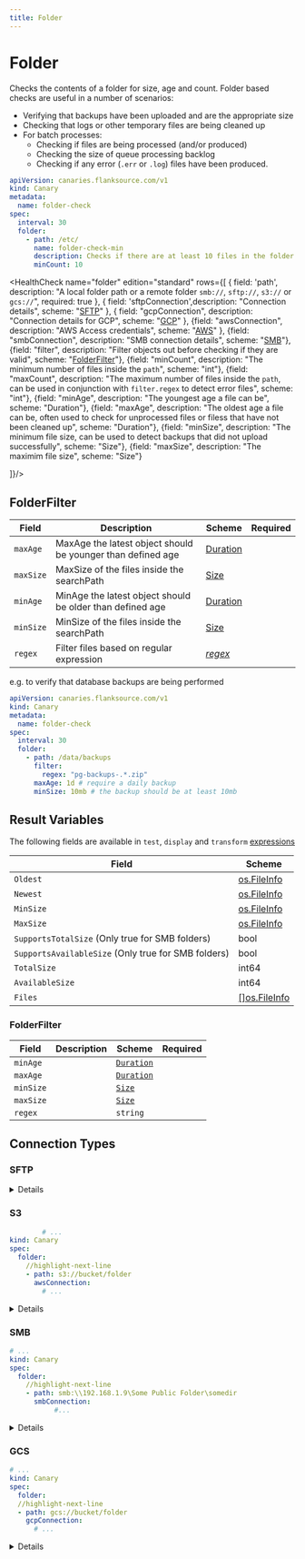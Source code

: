 ```yaml
---
title: Folder
---
```


# <Icon name="smb" /> Folder

Checks the contents of a folder for size, age and count. Folder based checks are useful in a number of scenarios:

* Verifying that backups have been uploaded and are the appropriate size
* Checking that logs or other temporary files are being cleaned up
* For batch processes:
  * Checking if files are being processed (and/or produced)
  * Checking the size of queue processing backlog
  * Checking if any error (`.err` or `.log`) files have been produced.

```yaml title="folder-check.yaml"
apiVersion: canaries.flanksource.com/v1
kind: Canary
metadata:
  name: folder-check
spec:
  interval: 30
  folder:
    - path: /etc/
      name: folder-check-min
      description: Checks if there are at least 10 files in the folder
      minCount: 10
```



<HealthCheck name="folder" edition="standard" rows={[
  {
    field: 'path',
    description: "A local folder path or a remote folder `smb://`, `sftp://`, `s3://` or `gcs://`",
    required: true
  },
  {    field: 'sftpConnection',description: "Connection details", scheme: "[SFTP](#sftp)"  },
  { field: "gcpConnection", description: "Connection details for GCP", scheme: "[GCP](#gcp)" },
{field: "awsConnection", description: "AWS Access credentials", scheme: "[AWS](#aws)" },
  {field: "smbConnection", description: "SMB connection details", scheme: "[SMB](#smb)"},
  {field: "filter", description: "Filter objects out before checking if they are valid", scheme: "[FolderFilter](#folderfilter)"},
  {field: "minCount", description: "The minimum number of files inside the `path`", scheme: "int"},
  {field: "maxCount", description: "The maximum number of files inside the `path`, can be used in conjunction with `filter.regex` to detect error files", scheme: "int"},
  {field: "minAge", description: "The youngest age a file can be", scheme: "Duration"},
  {field: "maxAge", description: "The oldest age a file can be, often used to check for unprocessed files or filess that have not been cleaned up", scheme: "Duration"},
  {field: "minSize", description: "The minimum file size, can be used to detect backups that did not upload successfully", scheme: "Size"},
  {field: "maxSize", description: "The maximim file size", scheme: "Size"}

]}/>


## FolderFilter

| Field     | Description                                                 | Scheme                                               | Required |
| --------- | ----------------------------------------------------------- | ---------------------------------------------------- | -------- |
| `maxAge`  | MaxAge the latest object should be younger than defined age | [Duration](/reference/common-types#Duration)                          |          |
| `maxSize` | MaxSize of the files inside the searchPath                  | [Size](/reference/common-types#Size)                                     |          |
| `minAge`  | MinAge the latest object should be older than defined age   | [Duration](/reference/common-types#Duration)                           |          |
| `minSize` | MinSize of the files inside the searchPath                  | [Size](/reference/common-types#Size)                                        |          |
| `regex`   | Filter files based on regular expression                    | *[regex](https://github.com/google/re2/wiki/Syntax)* |          |

e.g. to verify that database backups are being performed

```yaml title="postgres-backup-check.yaml"
apiVersion: canaries.flanksource.com/v1
kind: Canary
metadata:
  name: folder-check
spec:
  interval: 30
  folder:
    - path: /data/backups
      filter:
        regex: "pg-backups-.*.zip"
      maxAge: 1d # require a daily backup
      minSize: 10mb # the backup should be at least 10mb
```

## Result Variables

The following fields are available in `test`, `display` and `transform` [expressions](../concepts/expressions)

| Field                 | Scheme                                             |
| --------------------- | -------------------------------------------------- |
| `Oldest`                | [os.FileInfo](https://pkg.go.dev/io/fs#FileInfo)   |
| `Newest`                | [os.FileInfo](https://pkg.go.dev/io/fs#FileInfo)   |
| `MinSize`               | [os.FileInfo](https://pkg.go.dev/io/fs#FileInfo)   |
| `MaxSize`               | [os.FileInfo](https://pkg.go.dev/io/fs#FileInfo)   |
| `SupportsTotalSize` (Only true for SMB folders) | bool                                               |
| `SupportsAvailableSize` (Only true for SMB folders) | bool                                               |
| `TotalSize`             | int64                                              |
| `AvailableSize`         | int64                                              |
| `Files`                 | [[]os.FileInfo](https://pkg.go.dev/io/fs#FileInfo) |

### FolderFilter

| Field     | Description | Scheme                  | Required |
| --------- | ----------- | ----------------------- | -------- |
| `minAge`  |             | [`Duration`](#duration) |          |
| `maxAge`  |             | [`Duration`](#duration) |          |
| `minSize` |             | [`Size`](#size)         |          |
| `maxSize` |             | [`Size`](#size)         |          |
| `regex`   |             | `string`                |          |


## Connection Types

### SFTP

<Fields connection="sftp"/>

<details summary="SFTP Check">
<div>
```yaml title="exec_artifact.yaml"  file=../../../modules/canary-checker/fixtures/datasources/SFTP/sftp_pass.yaml
```

</div>
</details>



### S3

<Fields connection="aws"/>


```yaml title="s3-check.yaml"
        # ...
kind: Canary
spec:
  folder:
    //highlight-next-line
    - path: s3://bucket/folder
      awsConnection:
        # ...
```

<div className="mt-5"/>
<details summary="S3 Bucket"  >
<div>
```yaml title="exec_artifact.yaml"  file=../../../modules/canary-checker/fixtures/datasources/s3_bucket_pass.yaml
```

</div>
</details>


### SMB

<Fields connection="smb"/>

```yaml title="smb-check.yaml"
# ...
kind: Canary
spec:
  folder:
    //highlight-next-line
    - path: smb:\\192.168.1.9\Some Public Folder\somedir
      smbConnection:
           #...
```

<Fields connection="smb"/>

<div className="mt-5"/>
<details summary="SMB / CIFS" >
<div>
```yaml title="smb.yaml"  file=../../../modules/canary-checker/fixtures/quarantine/smb_pass.yaml
```

</div>
</details>


### GCS

<Fields connection="gcp"/>

```yaml title="gcs-check.yaml"
# ...
kind: Canary
spec:
  folder:
  //highlight-next-line
  - path: gcs://bucket/folder
    gcpConnection:
      # ...
```
<div className="mt-5"/>
<details summary="GCS Check" >
<div>
```yaml title="gcs.yaml"  file=../../../modules/canary-checker/fixtures/datasources/GCP/folder_pass.yaml
```

</div>
</details>


